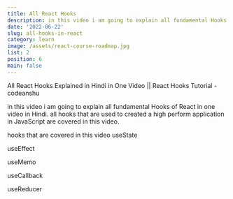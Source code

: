 ```yaml
---
title: All React Hooks
description: in this video i am going to explain all fundamental Hooks of React in one video in Hindi. all hooks that are used to created a high perform application in JavaScript are covered in this video
date: '2022-06-22'
slug: all-hooks-in-react
category: learn
image: /assets/react-course-roadmap.jpg
list: 2
position: 6
main: false
---
```


<Yt title="All React Hooks Explained" id="p1t2cHKbbd8"/>

All React Hooks Explained in Hindi in One Video || React Hooks Tutorial - codeanshu

in this video i am going to explain all fundamental Hooks of React in one video in Hindi. all hooks that are used to created a high perform application in JavaScript are covered in this video.

hooks that are covered in this video
useState

useEffect

useMemo

useCallback

useReducer
